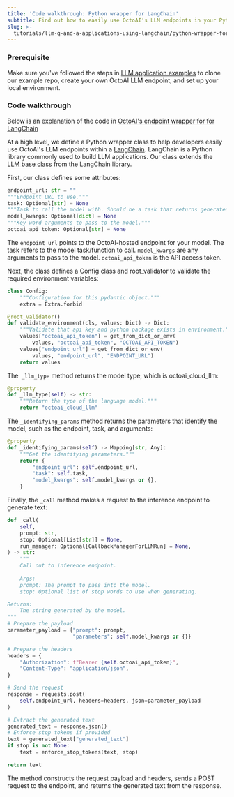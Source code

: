 ```yaml
---
title: 'Code walkthrough: Python wrapper for LangChain'
subtitle: Find out how to easily use OctoAI's LLM endpoints in your Python applications
slug: >-
  tutorials/llm-q-and-a-applications-using-langchain/python-wrapper-for-langchain
---
```



### Prerequisite

Make sure you've followed the steps in [LLM application examples](environment-setup.mdx) to clone our example repo, create your own OctoAI LLM endpoint, and set up your local environment.

### Code walkthrough

Below is an explanation of the code in [OctoAI's endpoint wrapper for for LangChain](https://github.com/langchain-ai/langchain/blob/master/libs/langchain/langchain/llms/octoai%5Fendpoint.py)

At a high level, we define a Python wrapper class to help developers easily use OctoAI's LLM endpoints within a [LangChain](https://python.langchain.com/docs/modules/model_io/llms/quick_start). LangChain is a Python library commonly used to build LLM applications. Our class extends the [LLM base class](https://python.langchain.com/docs/modules/model_io/llms/quick_start) from the LangChain library.

First, our class defines some attributes:

```Python Python
endpoint_url: str = ""  
"""Endpoint URL to use."""  
task: Optional[str] = None  
"""Task to call the model with. Should be a task that returns generated_text."""  
model_kwargs: Optional[dict] = None  
"""Key word arguments to pass to the model."""  
octoai_api_token: Optional[str] = None
```

The `endpoint_url` points to the OctoAI-hosted endpoint for your model. The task refers to the model task/function to call. `model_kwargs` are any arguments to pass to the model. `octoai_api_token` is the API access token.

Next, the class defines a Config class and root\_validator to validate the required environment variables:

```Python Python
class Config:  
    """Configuration for this pydantic object."""  
    extra = Extra.forbid  

@root_validator()  
def validate_environment(cls, values: Dict) -> Dict:  
    """Validate that api key and python package exists in environment."""  
    values["octoai_api_token"] = get_from_dict_or_env(  
        values, "octoai_api_token", "OCTOAI_API_TOKEN")  
    values["endpoint_url"] = get_from_dict_or_env(  
        values, "endpoint_url", "ENDPOINT_URL")  
    return values
```

The` _llm_type` method returns the model type, which is octoai\_cloud\_llm:

```Python Python
@property  
def _llm_type(self) -> str:  
    """Return the type of the language model."""  
    return "octoai_cloud_llm"
```

The `_identifying_params` method returns the parameters that identify the model, such as the endpoint, task, and arguments:

```Python Python
@property  
def _identifying_params(self) -> Mapping[str, Any]:  
    """Get the identifying parameters."""  
    return {  
        "endpoint_url": self.endpoint_url,  
        "task": self.task,  
        "model_kwargs": self.model_kwargs or {},  
    }
```

Finally, the `_call` method makes a request to the inference endpoint to generate text:

```Python Python
def _call(  
    self,  
    prompt: str,  
    stop: Optional[List[str]] = None,  
    run_manager: Optional[CallbackManagerForLLMRun] = None,  
) -> str:  
    """  
    Call out to inference endpoint.
    
    Args:
    prompt: The prompt to pass into the model.  
    stop: Optional list of stop words to use when generating.  

Returns:  
    The string generated by the model.  
"""
# Prepare the payload
parameter_payload = {"prompt": prompt,  
                     "parameters": self.model_kwargs or {}}  

# Prepare the headers  
headers = {
    "Authorization": f"Bearer {self.octoai_api_token}",  
    "Content-Type": "application/json",  
}  

# Send the request  
response = requests.post(  
    self.endpoint_url, headers=headers, json=parameter_payload  
)  

# Extract the generated text
generated_text = response.json()  
# Enforce stop tokens if provided  
text = generated_text["generated_text"]  
if stop is not None:  
    text = enforce_stop_tokens(text, stop)  

return text
```

The method constructs the request payload and headers, sends a POST request to the endpoint, and returns the generated text from the response.